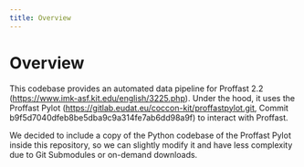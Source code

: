 ```yaml
---
title: Overview
---
```



# Overview

This codebase provides an automated data pipeline for Proffast 2.2 (https://www.imk-asf.kit.edu/english/3225.php). Under the hood, it uses the Proffast Pylot (https://gitlab.eudat.eu/coccon-kit/proffastpylot.git, Commit b9f5d7040dfeb8be5dba9c9a314fe7ab6dd98a9f) to interact with Proffast.

We decided to include a copy of the Python codebase of the Proffast Pylot inside this repository, so we can slightly modify it and have less complexity due to Git Submodules or on-demand downloads.
